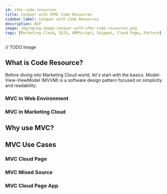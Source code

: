 ```yaml
---
id: sfmc-code-resources
title: Conquer with SFMC Code Resources
sidebar_label: Conquer with Code Resources
description: WIP
image: img/og/og-image-conquer-with-sfmc-code-resources.png
tags: [Marketing Cloud, SSJS, AMPScript, Snippet, Cloud Page, Pattern]
---
```

// TODO Image

<LeadText content="Divide and conquer your SFMC Cloud Page solutions" />

## What is Code Resource?

Before diving into Marketing Cloud world, let's start with the basics. Model-View-ViewModel (MVVM) is a software design pattern focused on simplicity and readability.

### MVC in Web Environment

### MVC in Marketing Cloud

## Why use MVC?

## MVC Use Cases

### MVC Cloud Page

### MVC Mixed Source

### MVC Cloud Page App

